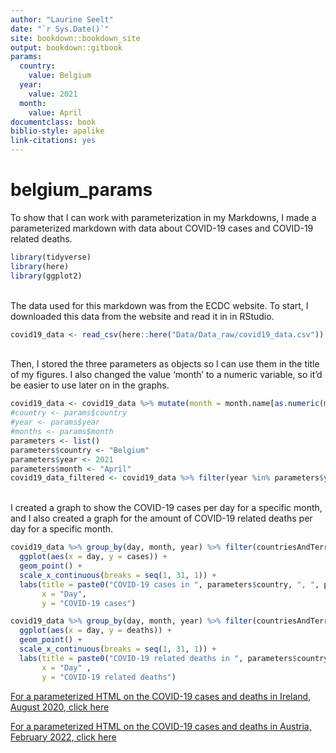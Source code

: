 ```yaml
---
author: "Laurine Seelt"
date: "`r Sys.Date()`"
site: bookdown::bookdown_site
output: bookdown::gitbook
params:
  country: 
    value: Belgium
  year: 
    value: 2021
  month: 
    value: April
documentclass: book
biblio-style: apalike
link-citations: yes
---
```


# belgium_params

To show that I can work with parameterization in my Markdowns, I made a parameterized markdown with data about COVID-19 cases and COVID-19 related deaths.
```r
library(tidyverse)
library(here)
library(ggplot2)
```
<br>
The data used for this markdown was from the ECDC website. To start, I downloaded this data from the website and read it in in RStudio.
<br>
```r
covid19_data <- read_csv(here::here("Data/Data_raw/covid19_data.csv"))
```
<br>
Then, I stored the three parameters as objects so I can use them in the title of my figures. I also changed the value 'month' to a numeric variable, so it'd be easier to use later on in the graphs.
<br>
```r
covid19_data <- covid19_data %>% mutate(month = month.name[as.numeric(month)])
#country <- params$country
#year <- params$year
#months <- params$month
parameters <- list()
parameters$country <- "Belgium"
parameters$year <- 2021
parameters$month <- "April"
covid19_data_filtered <- covid19_data %>% filter(year %in% parameters$year, countriesAndTerritories %in% parameters$country, month %in% parameters$month)
```
<br>
I created a graph to show the COVID-19 cases per day for a specific month, and I also created a graph for the amount of COVID-19 related deaths per day for a specific month.
<br>
```r
covid19_data %>% group_by(day, month, year) %>% filter(countriesAndTerritories == parameters$country & year == parameters$year & month == parameters$month) %>%
  ggplot(aes(x = day, y = cases)) +
  geom_point() +
  scale_x_continuous(breaks = seq(1, 31, 1)) +
  labs(title = paste0("COVID-19 cases in ", parameters$country, ", ", parameters$month, " ", parameters$year),
       x = "Day",
       y = "COVID-19 cases")
```

```r
covid19_data %>% group_by(day, month, year) %>% filter(countriesAndTerritories == parameters$country & year == parameters$year & month == parameters$month) %>%
  ggplot(aes(x = day, y = deaths)) +
  geom_point() +
  scale_x_continuous(breaks = seq(1, 31, 1)) +
  labs(title = paste0("COVID-19 related deaths in ", parameters$country, ", ", parameters$month, " ", parameters$year),
       x = "Day" ,
       y = "COVID-19 related deaths")
```

<div>
<a href='ireland_params.html#ireland_params'>For a parameterized HTML on the COVID-19 cases and deaths in Ireland, August 2020, click here<a/>

<a href='austria_params.html#austria_params'>For a parameterized HTML on the COVID-19 cases and deaths in Austria, February 2022, click here<a/>

</div>